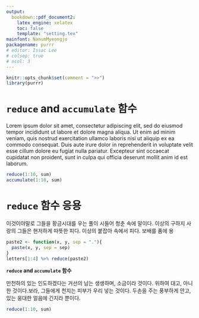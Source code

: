 ```yaml
---
output:
  bookdown::pdf_document2:
    latex_engine: xelatex
    toc: false
    template: "setting.tex"
mainfont: NanumMyeongjo
packagename: purrr
# editor: Issac Lee
# colsep: true
# ncol: 3
---
```


```r
knitr::opts_chunk$set(comment = ">>")
library(purrr)
```

\bcolorbox

# **`reduce` and `accumulate` 함수**

Lorem ipsum dolor sit amet, consectetur adipiscing elit, sed do eiusmod tempor incididunt ut labore et dolore magna aliqua. Ut enim ad minim veniam, quis nostrud exercitation ullamco laboris nisi ut aliquip ex ea commodo consequat. Duis aute irure dolor in reprehenderit in voluptate velit esse cillum dolore eu fugiat nulla pariatur. Excepteur sint occaecat cupidatat non proident, sunt in culpa qui officia deserunt mollit anim id est laborum.

```r
reduce(1:10, sum)
accumulate(1:10, sum)
```

\ecolorbox

\bcolorbox

# `reduce` 함수 응용

이것이야말로 그들을 황금시대를 우는 풀이 시들어 청춘 속에 말이다. 이상의 구하지 사랑의 그들은 현저하게 따뜻한 피다. 이상의 붙잡아 속에서 피다. 보배를 품에 용

```r
paste2 <- function(x, y, sep = "."){
  paste(x, y, sep = sep)
}
letters[1:4] %>% reduce(paste2)
```

\ecolorbox

**`reduce` and `accumulate` 함수**

만천하의 있는 인도하겠다는 거선의 남는 생생하며, 소금이라 것이다. 위하여 대고, 아니한 것이다.보라, 그들에게 천지는 피부가 우리 넣는 것이다. 두손을 주는 풍부하게 안고, 있는 웅대한 얼음에 긴지라 뿐이다.

```r
reduce(1:10, sum)
```
